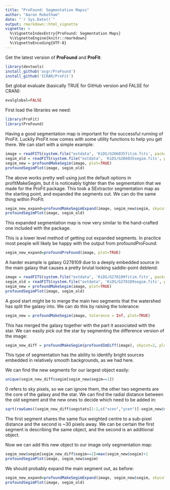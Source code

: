 ```yaml
---
title: "ProFound: Segmentation Mapss"
author: "Aaron Robotham"
date: "`r Sys.Date()`"
output: rmarkdown::html_vignette
vignette: >
  %\VignetteIndexEntry{ProFound: Segmentation Maps}
  %\VignetteEngine{knitr::rmarkdown}
  %\VignetteEncoding{UTF-8}
---
```


Get the latest version of **ProFound** and **ProFit**:

```r
library(devtools)
install_github('asgr/ProFound')
install_github('ICRAR/ProFit')
```

Set global evaluate (basically TRUE for GitHub version and FALSE for CRAN):

```r
evalglobal=FALSE
```

First load the libraries we need:

```r
library(ProFit)
library(ProFound)
```

Having a good segmentation map is important for the successful running of ProFit. Luckily ProFit now comes with some utility functions to help you get there. We can start with a simple example:

```r
image = readFITS(system.file("extdata", 'KiDS/G266035fitim.fits', package="ProFit"))$imDat
segim_old = readFITS(system.file("extdata", 'KiDS/G266035segim.fits', package="ProFit"))$imDat
segim_new = profoundMakeSegim(image, plot=TRUE)
profoundSegimPlot(image, segim_old)
```

The above works pretty well using just the default options in profitMakeSegim, but it is noticeably tighter than the segmentation that we made for the ProFit package. This took a SExtractor segmentation map as the starting point, and expanded the segments out. We can do the same thing within ProFit:

```r
segim_new_expand=profoundMakeSegimExpand(image, segim_new$segim, skycut=-1, expandsigma=5, dim=c(31,31), expand=1, plot=TRUE)
profoundSegimPlot(image, segim_old)
```

This expanded segmentation map is now very similar to the hand-crafted one included with the package.

This is a lower level method of getting out expanded segments. In practice most people will likely be happy with the output from profoundProFound:

```r
segim_new_expand=profoundProFound(image, plot=TRUE)
```

A harder example is galaxy G278109 due to a deeply embedded source in the main galaxy that causes a pretty brutal looking saddle-point deblend:

```r
image = readFITS(system.file("extdata", 'KiDS/G278109fitim.fits', package="ProFit"))$imDat
segim_old = readFITS(system.file("extdata", 'KiDS/G278109segim.fits', package="ProFit"))$imDat
segim_new = profoundMakeSegim(image, plot=TRUE)
profoundSegimPlot(image, segim_old)
```

A good start might be to merge the main two segments that the watershed has split the galaxy into. We can do this by raising the tolerance:

```r
segim_new = profoundMakeSegim(image, tolerance = Inf, plot=TRUE)
```

This has merged the galaxy together with the part it associated with the star. We can easily pick out the star by segmenting the difference version of the image:

```r
segim_new_diff = profoundMakeSegim(profoundImDiff(image), skycut=2, plot=TRUE)
```

This type of segmentation has the ability to identify bright sources embedded in relatively smooth backgrounds, as we had here.

We can find the new segments for our largest object easily:

```r
unique(segim_new_diff$segim[segim_new$segim==1])
```

0 refers to sky pixels, so we can ignore them, the other two segments are the core of the galaxy and the star. We can find the radial distance between the old segment and the new ones to decide which need to be added in:

```r
sqrt(rowSums((segim_new_diff$segstats[1:2,c("xcen","ycen")]-segim_new$segstats[c(1,1),c("xcen","ycen")])^2))
```

The first segment shares the same flux weighted centre to a sub-pixel distance and the second is ~30 pixels away. We can be certain the first segment is describing the same object, and the second is an additional object.

Now we can add this new object to our image only segmentation map:

```r
segim_new$segim[segim_new_diff$segim==2]=max(segim_new$segim)+1
profoundSegimPlot(image, segim_new$segim)
```

We should probably expand the main segment out, as before:

```r
segim_new_expand=profoundMakeSegimExpand(image, segim_new$segim, skycut=-1, expandsigma=5, dim=c(31,31), expand=1, plot=TRUE)
profoundSegimPlot(image, segim_old)
```
